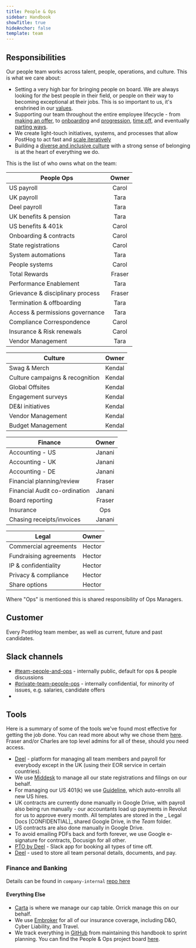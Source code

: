 ```yaml
---
title: People & Ops
sidebar: Handbook
showTitle: true
hideAnchor: false
template: team
---
```


## Responsibilities

Our people team works across talent, people, operations, and culture. This is what we care about:

- Setting a very high bar for bringing people on board. We are always looking for _the_ best people in their field, or people on their way to becoming exceptional at their jobs. This is so important to us, it's enshrined in our [values](/handbook/company/values#talent-compounds).
- Supporting our team throughout the entire employee lifecycle - from [making an offer](/handbook/people/compensation), to [onboarding](/handbook/people/onboarding) and [progression](/handbook/people/career-progression), [time off](/handbook/people/time-off), and eventually [parting ways](/handbook/people/offboarding). 
- We create light-touch initiatives, systems, and processes that allow PostHog to act fast and [scale iteratively](/handbook/company/culture#iteration) 
- Building a [diverse and inclusive culture](/handbook/company/diversity) with a strong sense of belonging is at the heart of everything we do.

This is the list of who owns what on the team:

| **People Ops**                   	|  Owner  	|
|----------------------------------	|:-------:	|
| US payroll                     	|  Carol 	|
| UK payroll                  	   |  Tara   	|
| Deel payroll                     	|  Tara   	|
| UK benefits & pension            	|  Tara  	|
| US benefits & 401k               	|  Carol  	|
| Onboarding & contracts           	|  Carol   	|
| State registrations              	|  Carol  	|
| System automations               	|  Tara  	|
| People systems                   	|  Carol 	|
| Total Rewards                   	|  Fraser 	|
| Performance Enablement           	|  Tara   	|
| Grievance & disciplinary process 	|  Fraser 	|
| Termination & offboarding       	|  Tara   	|
| Access & permissions governance  	|  Tara  	|
| Compliance Correspondence        	|  Carol  	|
| Insurance & Risk renewals      	|  Carol  	|
| Vendor Management               	|  Tara  	|

| **Culture**                   	   |  Owner  	|
|----------------------------------	|:-------:	|
| Swag & Merch                   	|  Kendal 	|
| Culture campaigns & recognition  	|  Kendal 	|
| Global Offsites                  	|  Kendal 	|
| Engagement surveys             	|  Kendal 	|
| DE&I initiatives                 	|  Kendal 	|
| Vendor Management               	|  Kendal 	|
| Budget Management               	|  Kendal 	|

| **Finance**                     	|  Owner  	|
|----------------------------------	|:-------:	|
| Accounting - US                  	|  Janani 	|
| Accounting - UK                  	|  Janani 	|
| Accounting - DE                  	|  Janani 	|
| Financial planning/review        	|  Fraser 	|
| Financial Audit co-ordination     |  Janani   |
| Board reporting                  	|  Fraser 	|
| Insurance                       	|  Ops    	|
| Chasing receipts/invoices        	|  Janani 	|

| **Legal**                   	   |  Owner  	|
|----------------------------------	|:-------:	|
| Commercial agreements            	|  Hector  	|
| Fundraising agreements           	|  Hector 	|
| IP & confidentiality             	|  Hector 	|
| Privacy & compliance             	|  Hector 	|
| Share options                    	|  Hector 	|

Where "Ops" is mentioned this is shared responsibility of Ops Managers.

## Customer

Every PostHog team member, as well as current, future and past candidates.

## Slack channels

- [#team-people-and-ops](https://posthog.slack.com/messages/team-people-and-ops) - internally public, default for ops & people discussions
- [#private-team-people-ops](https://posthog.slack.com/messages/private-people-ops) - internally confidential, for minority of issues, e.g. salaries, candidate offers
- 

## Tools

Here is a summary of some of the tools we've found most effective for getting the job done. You can read more about why we chose them [here](https://posthog.com/blog/startup-ops-toolkit). Fraser and/or Charles are top level admins for all of these, should you need access. 


- [Deel](https://www.letsdeel.com/) - platform for managing all team members and payroll for everybody except in the UK (using their EOR service in certain countries). 
- We use [Middesk](https://www.middesk.com/) to manage all our state registrations and filings on our behalf. 
- For managing our US 401(k) we use [Guideline](https://www.guideline.com), which auto-enrolls all new US hires.
- UK contracts are currently done manually in Google Drive, with payroll also being run manually - our accountants load up payments in Revolut for us to approve every month. All templates are stored in the _ Legal Docs [CONFIDENTIAL]_ shared Google Drive, in the _Team_ folder. 
- US contracts are also done manually in Google Drive. 
- To avoid emailing PDFs back and forth forever, we use Google e-signature for contracts, Docusign for all other.
- [PTO by Deel](https://www.tryroots.io/pto) - Slack app for booking all types of time off. 
- [Deel](https://www.deel.com/) - used to store all team personal details, documents, and pay. 

### Finance and Banking

Details can be found in `company-internal` [repo here](https://github.com/PostHog/company-internal/tree/master/finance) 

#### Everything Else

- [Carta](https://carta.com/) is where we manage our cap table. Orrick manage this on our behalf. 
- We use [Embroker](https://www.embroker.com/) for all of our insurance coverage, including D&O, Cyber Liability, and Travel. 
- We track everything in [GitHub](https://github.com/) from maintaining this handbook to sprint planning. You can find the People & Ops project board [here](https://github.com/orgs/PostHog/projects/2?fullscreen=true).
